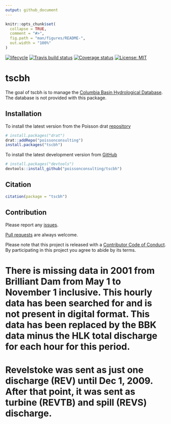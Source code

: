 ```yaml
---
output: github_document
---
```


<!-- README.md is generated from README.Rmd. Please edit that file -->

```r
knitr::opts_chunk$set(
  collapse = TRUE,
  comment = "#>",
  fig.path = "man/figures/README-",
  out.width = "100%"
)
```

[![lifecycle](https://img.shields.io/badge/lifecycle-experimental-orange.svg)](https://www.tidyverse.org/lifecycle/#experimental)
[![Travis build status](https://travis-ci.org/poissonconsulting/tscbh.svg?branch=master)](https://travis-ci.org/poissonconsulting/tscbh)
[![Coverage status](https://codecov.io/gh/poissonconsulting/tscbh/branch/master/graph/badge.svg)](https://codecov.io/github/poissonconsulting/tscbh?branch=master)
[![License: MIT](https://img.shields.io/badge/License-MIT-green.svg)](https://opensource.org/licenses/MIT)

# tscbh

The goal of tscbh is to manage the [Columbia Basin Hydrological Database](https://www.poissonconsulting.ca/data/2018/05/15/columbia-basin-hydrological-database.html).
The database is not provided with this package.

## Installation

To install the latest version from the Poisson drat [repository](https://github.com/poissonconsulting/drat)
``` r
# install.packages("drat")
drat::addRepo("poissonconsulting")
install.packages("tscbh")
```

To install the latest development version from [GitHub](https://github.com/poissonconsulting/tscbh)
``` r
# install.packages("devtools")
devtools::install_github("poissonconsulting/tscbh")
```

## Citation

```r
citation(package = "tscbh")
```

## Contribution

Please report any [issues](https://github.com/poissonconsulting/tscbh/issues).

[Pull requests](https://github.com/poissonconsulting/tscbh/pulls) are always welcome.

Please note that this project is released with a [Contributor Code of Conduct](CONDUCT.md). 
By participating in this project you agree to abide by its terms.

# There is missing data in 2001 from Brilliant Dam from May 1 to November 1 inclusive.  This hourly data has been searched for and is not present in digital format. This data has been replaced by the BBK data minus the HLK total discharge for each hour for this period.
#
# Revelstoke was sent as just one discharge (REV) until Dec 1, 2009. After that point, it was sent as turbine (REVTB) and spill (REVS) discharge.
#
